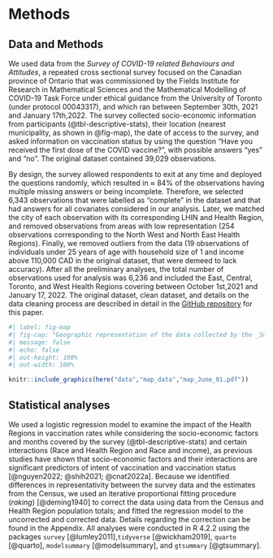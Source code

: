 # Methods

## Data and Methods {#sec-data}

We used data from the *Survey of COVID-19 related Behaviours and Attitudes*, a repeated cross sectional survey focused on the Canadian province of Ontario that was commissioned by the Fields Institute for Research in Mathematical Sciences and the  Mathematical Modelling of COVID-19 Task Force under ethical guidance from the University of Toronto (under protocol 00043317), and which ran between September 30th, 2021 and January 17th,2022. The survey collected socio-economic information from participants (@tbl-descriptive-stats), their location (nearest municipality,  as shown in @fig-map), the date of access to the survey, and asked information on vaccination status by using the question "Have you received the first dose of the COVID vaccine?", with possible answers "yes" and "no". The original dataset contained 39,029 observations.

By design, the survey allowed respondents to exit at any time and deployed the questions randomly, which resulted in $\approx$ 84\% of the observations having multiple missing answers or being incomplete. Therefore, we selected 6,343 observations that were labelled as "complete" in the dataset and that had answers for all covariates considered in our analysis. Later, we matched the city of each observation with its corresponding LHIN and Health Region, and removed observations from areas with low representation (254 observations corresponding to the North West and North East Health Regions). Finally, we removed outliers from the data (19 observations of individuals under 25 years of age with household size of 1 and income above 110,000 CAD in the original dataset, that were demeed to lack accuracy). After all the preliminary analyses, the total number of observations used for analysis was 6,236 and included the East, Central, Toronto, and West Health Regions covering between October 1st,2021 and January 17, 2022. The original dataset, clean dataset, and details on the data cleaning process are described in detail in the [GitHub repository](https://github.com/aimundo/Fields_COVID-19/) for this paper.


```r
#| label: fig-map
#| fig-cap: "Geographic representation of the data collected by the _Survey of COVID-19 related Behaviours and Attitudes_, collected by the Fields Institute in Ontario. Municipalities from where survey participants provided answers appear as points, color indicates number of observation obtained from each city. The Health six Regions are color-coded and labelled sequentially. Internal boundaries within certain Health Regions indicate areas previously covered by the Local Integrated Health Networks (LHINs)."
#| message: false
#| echo: false
#| out-height: 100%
#| out-width: 100%

knitr::include_graphics(here("data","map_data","map_June_01.pdf"))

```


## Statistical analyses

We used a logistic regression model to examine the impact of the Health Regions in vaccination rates while considering the socio-economic factors and months covered by the survey (@tbl-descriptive-stats) and certain interactions (Race and Health Region and Race and income), as previous studies have shown that socio-economic factors and their interactions are significant predictors of intent of vaccination and vaccination status [@nguyen2022; @shih2021; @cnat2022a]. Because we identified differences in representativity between the survey data and the estimates from the Census, we used an iterative proportional fitting procedure (_raking_) [@deming1940] to correct the data using data from the Census and Health Region population totals; and fitted the regression model to the uncorrected and corrected data. Details regarding the correction can be found in the Appendix. All analyses were conducted in R 4.2.2 using the packages `survey` [@lumley2011],`tidyverse` [@wickham2019], `quarto` [@quarto], `modelsummary` [@modelsummary], and `gtsummary` [@gtsummary].

